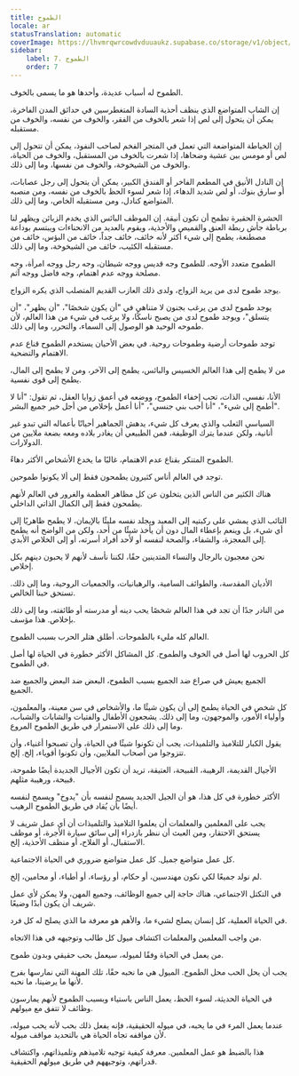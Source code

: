 ```yaml
---
title: الطموح
locale: ar
statusTranslation: automatic
coverImage: https://lhvmrqwrcowdvduuaukz.supabase.co/storage/v1/object/public/strapi-uploads/small_cover-educacion-fundamental.webp-2d51a7828a2b1309555be27f7e2a61a0.webp
sidebar:
    label: 7. الطموح
    order: 7
---
```

الطموح له أسباب عديدة، وأحدها هو ما يسمى بالخوف.

إن الشاب المتواضع الذي ينظف أحذية السادة المتغطرسين في حدائق المدن الفاخرة، يمكن أن يتحول إلى لص إذا شعر بالخوف من الفقر، والخوف من نفسه، والخوف من مستقبله.

إن الخياطة المتواضعة التي تعمل في المتجر الفخم لصاحب النفوذ، يمكن أن تتحول إلى لص أو مومس بين عشية وضحاها، إذا شعرت بالخوف من المستقبل، والخوف من الحياة، والخوف من الشيخوخة، والخوف من نفسها، وما إلى ذلك.

إن النادل الأنيق في المطعم الفاخر أو الفندق الكبير، يمكن أن يتحول إلى رجل عصابات، أو سارق بنوك، أو لص شديد الدهاء، إذا شعر لسوء الحظ بالخوف من نفسه، ومن منصبه المتواضع كنادل، ومن مستقبله الخاص، وما إلى ذلك.

الحشرة الحقيرة تطمح أن تكون أنيقة. إن الموظف البائس الذي يخدم الزبائن ويظهر لنا برباطة جأش ربطة العنق والقميص والأحذية، ويقوم بالعديد من الانحناءات ويبتسم بوداعة مصطنعة، يطمح إلى شيء أكثر لأنه خائف، خائف جداً، خائف من البؤس، خائف من مستقبله الكئيب، خائف من الشيخوخة، وما إلى ذلك.

الطموح متعدد الأوجه. للطموح وجه قديس ووجه شيطان، وجه رجل ووجه امرأة، وجه مصلحة ووجه عدم اهتمام، وجه فاضل ووجه آثم.

يوجد طموح لدى من يريد الزواج، ولدى ذلك العازب القديم المتصلب الذي يكره الزواج.

يوجد طموح لدى من يرغب بجنون لا متناهي في "أن يكون شخصًا"، "أن يظهر"، "أن يتسلق"، ويوجد طموح لدى من يصبح ناسكًا، ولا يرغب في شيء من هذا العالم، لأن طموحه الوحيد هو الوصول إلى السماء، والتحرر، وما إلى ذلك.

توجد طموحات أرضية وطموحات روحية. في بعض الأحيان يستخدم الطموح قناع عدم الاهتمام والتضحية.

من لا يطمح إلى هذا العالم الخسيس والبائس، يطمح إلى الآخر، ومن لا يطمح إلى المال، يطمح إلى قوى نفسية.

الأنا، نفسي، الذات، تحب إخفاء الطموح، ووضعه في أعمق زوايا العقل، ثم تقول: "أنا لا أطمح إلى شيء"، "أنا أحب بني جنسي"، "أنا أعمل بإخلاص من أجل خير جميع البشر".

السياسي الثعلب والذي يعرف كل شيء، يدهش الجماهير أحيانًا بأعماله التي تبدو غير أنانية، ولكن عندما يترك الوظيفة، فمن الطبيعي أن يغادر بلاده ومعه بضعة ملايين من الدولارات.

الطموح المتنكر بقناع عدم الاهتمام، غالبًا ما يخدع الأشخاص الأكثر دهاءً.

توجد في العالم أناس كثيرون يطمحون فقط إلى ألا يكونوا طموحين.

هناك الكثير من الناس الذين يتخلون عن كل مظاهر العظمة والغرور في العالم لأنهم يطمحون فقط إلى الكمال الذاتي الداخلي.

التائب الذي يمشي على ركبتيه إلى المعبد ويجلد نفسه مليئًا بالإيمان، لا يطمح ظاهريًا إلى أي شيء، بل وينعم بإعطاء المال دون أن يأخذ شيئًا من أحد، ولكن من الواضح أنه يطمح إلى المعجزة، والشفاء، والصحة لنفسه أو لأحد أفراد أسرته، أو إلى الخلاص الأبدي.

نحن معجبون بالرجال والنساء المتدينين حقًا، لكننا نأسف لأنهم لا يحبون دينهم بكل إخلاص.

الأديان المقدسة، والطوائف السامية، والرهبانيات، والجمعيات الروحية، وما إلى ذلك. تستحق حبنا الخالص.

من النادر جدًا أن تجد في هذا العالم شخصًا يحب دينه أو مدرسته أو طائفته، وما إلى ذلك بإخلاص. هذا مؤسف.

العالم كله مليء بالطموحات. أطلق هتلر الحرب بسبب الطموح.

كل الحروب لها أصل في الخوف والطموح. كل المشاكل الأكثر خطورة في الحياة لها أصل في الطموح.

الجميع يعيش في صراع ضد الجميع بسبب الطموح، البعض ضد البعض والجميع ضد الجميع.

كل شخص في الحياة يطمح إلى أن يكون شيئًا ما، والأشخاص في سن معينة، والمعلمون، وأولياء الأمور، والموجهون، وما إلى ذلك. يشجعون الأطفال والفتيات والشابات والشباب، وما إلى ذلك على الاستمرار في طريق الطموح المروع.

يقول الكبار للتلاميذ والتلميذات، يجب أن تكونوا شيئًا في الحياة، وأن تصبحوا أغنياء، وأن تتزوجوا من أصحاب الملايين، وأن تكونوا أقوياء، إلخ. إلخ.

الأجيال القديمة، الرهيبة، القبيحة، العتيقة، تريد أن تكون الأجيال الجديدة أيضًا طموحة، قبيحة، ورهيبة مثلهم.

الأكثر خطورة في كل هذا، هو أن الجيل الجديد يسمح لنفسه بأن "يدوخ" ويسمح لنفسه أيضًا بأن يُقاد في طريق الطموح الرهيب.

يجب على المعلمين والمعلمات أن يعلموا التلاميذ والتلميذات أن أي عمل شريف لا يستحق الاحتقار، ومن العبث أن ننظر بازدراء إلى سائق سيارة الأجرة، أو موظف الاستقبال، أو الفلاح، أو منظف الأحذية، إلخ.

كل عمل متواضع جميل. كل عمل متواضع ضروري في الحياة الاجتماعية.

لم نولد جميعًا لكي نكون مهندسين، أو حكام، أو رؤساء، أو أطباء، أو محامين، إلخ.

في التكتل الاجتماعي، هناك حاجة إلى جميع الوظائف، وجميع المهن، ولا يمكن لأي عمل شريف أن يكون أبدًا وضيعًا.

في الحياة العملية، كل إنسان يصلح لشيء ما، والأهم هو معرفة ما الذي يصلح له كل فرد.

من واجب المعلمين والمعلمات اكتشاف ميول كل طالب وتوجيهه في هذا الاتجاه.

من يعمل في الحياة وفقًا لميوله، سيعمل بحب حقيقي وبدون طموح.

يجب أن يحل الحب محل الطموح. الميول هي ما نحبه حقًا، تلك المهنة التي نمارسها بفرح لأنها ما يرضينا، ما نحبه.

في الحياة الحديثة، لسوء الحظ، يعمل الناس باستياء وبسبب الطموح لأنهم يمارسون وظائف لا تتفق مع ميولهم.

عندما يعمل المرء في ما يحبه، في ميوله الحقيقية، فإنه يفعل ذلك بحب لأنه يحب ميوله، لأن مواقفه تجاه الحياة هي بالتحديد مواقف ميوله.

هذا بالضبط هو عمل المعلمين. معرفة كيفية توجيه تلاميذهم وتلميذاتهم، واكتشاف قدراتهم، وتوجيههم في طريق ميولهم الحقيقية.

